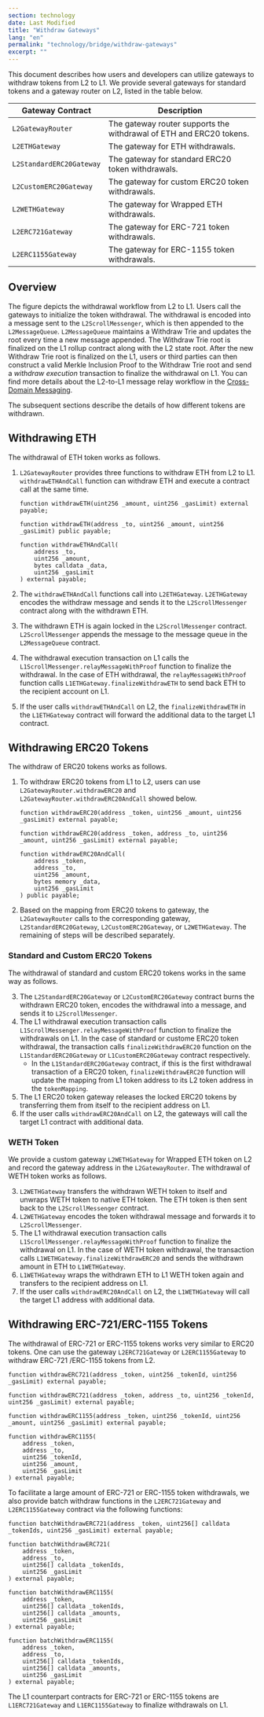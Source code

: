 ```yaml
---
section: technology
date: Last Modified
title: "Withdraw Gateways"
lang: "en"
permalink: "technology/bridge/withdraw-gateways"
excerpt: ""
---
```



This document describes how users and developers can utilize gateways to withdraw tokens from L2 to L1. We provide several gateways for standard tokens and a gateway router on L2, listed in the table below.

| Gateway Contract         | Description                                                         |
| ------------------------ | ------------------------------------------------------------------- |
| `L2GatewayRouter`        | The gateway router supports the withdrawal of ETH and ERC20 tokens. |
| `L2ETHGateway`           | The gateway for ETH withdrawals.                                    |
| `L2StandardERC20Gateway` | The gateway for standard ERC20 token withdrawals.                   |
| `L2CustomERC20Gateway`   | The gateway for custom ERC20 token withdrawals.                     |
| `L2WETHGateway`          | The gateway for Wrapped ETH withdrawals.                            |
| `L2ERC721Gateway`        | The gateway for ERC-721 token withdrawals.                          |
| `L2ERC1155Gateway`       | The gateway for ERC-1155 token withdrawals.                         |

## Overview

<ClickToZoom src={WithdrawWorkflow} alt="Withdraw Workflow" />

The figure depicts the withdrawal workflow from L2 to L1. Users call the gateways to initialize the token withdrawal. The withdrawal is encoded into a message sent to the `L2ScrollMessenger`, which is then appended to the `L2MessageQueue`. `L2MessageQueue` maintains a Withdraw Trie and updates the root every time a new message appended. The Withdraw Trie root is finalized on the L1 rollup contract along with the L2 state root. After the new Withdraw Trie root is finalized on the L1, users or third parties can then construct a valid Merkle Inclusion Proof to the Withdraw Trie root and send a _withdraw execution_ transaction to finalize the withdrawal on L1. You can find more details about the L2-to-L1 message relay workflow in the [Cross-Domain Messaging](/technology/bridge/cross-domain-messaging#sending-messages-from-l2-to-l1).

The subsequent sections describe the details of how different tokens are withdrawn.

## Withdrawing ETH

The withdrawal of ETH token works as follows.

1. `L2GatewayRouter` provides three functions to withdraw ETH from L2 to L1. `withdrawETHAndCall` function can withdraw ETH and execute a contract call at the same time.

    ```solidity
    function withdrawETH(uint256 _amount, uint256 _gasLimit) external payable;

    function withdrawETH(address _to, uint256 _amount, uint256 _gasLimit) public payable;

    function withdrawETHAndCall(
        address _to,
        uint256 _amount,
        bytes calldata _data,
        uint256 _gasLimit
    ) external payable;
    ```

2. The `withdrawETHAndCall` functions call into `L2ETHGateway`. `L2ETHGateway` encodes the withdraw message and sends it to the `L2ScrollMessenger` contract along with the withdrawn ETH.
3. The withdrawn ETH is again locked in the `L2ScrollMessenger` contract. `L2ScrollMessenger` appends the message to the message queue in the `L2MessageQueue` contract.
4. The withdrawal execution transaction on L1 calls the `L1ScrollMessenger.relayMessageWithProof` function to finalize the withdrawal. In the case of ETH withdrawal, the `relayMessageWithProof` function calls `L1ETHGateway.finalizeWithdrawETH` to send back ETH to the recipient account on L1.
5. If the user calls `withdrawETHAndCall` on L2, the `finalizeWithdrawETH` in the `L1ETHGateway` contract will forward the additional data to the target L1 contract.

## Withdrawing ERC20 Tokens

The withdraw of ERC20 tokens works as follows.

1. To withdraw ERC20 tokens from L1 to L2, users can use `L2GatewayRouter.withdrawERC20` and `L2GatewayRouter.withdrawERC20AndCall` showed below.

    ```solidity
    function withdrawERC20(address _token, uint256 _amount, uint256 _gasLimit) external payable;

    function withdrawERC20(address _token, address _to, uint256 _amount, uint256 _gasLimit) external payable;

    function withdrawERC20AndCall(
        address _token,
        address _to,
        uint256 _amount,
        bytes memory _data,
        uint256 _gasLimit
    ) public payable;
    ```

2. Based on the mapping from ERC20 tokens to gateway, the `L2GatewayRouter` calls to the corresponding gateway, `L2StandardERC20Gateway`, `L2CustomERC20Gateway`, or `L2WETHGateway`. The remaining of steps will be described separately.

### Standard and Custom ERC20 Tokens

The withdrawal of standard and custom ERC20 tokens works in the same way as follows.

3. The `L2StandardERC20Gateway` or `L2CustomERC20Gateway` contract burns the withdrawn ERC20 token, encodes the withdrawal into a message, and sends it to `L2ScrollMessenger`.
4. The L1 withdrawal execution transaction calls `L1ScrollMessenger.relayMessageWithProof` function to finalize the withdrawals on L1. In the case of standard or custome ERC20 token withdrawal, the transaction calls `finalizeWithdrawERC20` function on the `L1StandardERC20Gateway` or `L1CustomERC20Gateway` contract respectively.
   - In the `L1StandardERC20Gateway` contract, if this is the first withdrawal transaction of a ERC20 token, `finalizeWithdrawERC20` function will update the mapping from L1 token address to its L2 token address in the `tokenMapping`.
5. The L1 ERC20 token gateway releases the locked ERC20 tokens by transferring them from itself to the recipient address on L1.
6. If the user calls `withdrawERC20AndCall` on L2, the gateways will call the target L1 contract with additional data.

### WETH Token

We provide a custom gateway `L2WETHGateway` for Wrapped ETH token on L2 and record the gateway address in the `L2GatewayRouter`. The withdrawal of WETH token works as follows.

3. `L2WETHGateway` transfers the withdrawn WETH token to itself and unwraps WETH token to native ETH token. The ETH token is then sent back to the `L2ScrollMessenger` contract.
4. `L2WETHGateway` encodes the token withdrawal message and forwards it to `L2ScrollMessenger`.
5. The L1 withdrawal execution transaction calls `L1ScrollMessenger.relayMessageWithProof` function to finalize the withdrawal on L1. In the case of WETH token withdrawal, the transaction calls `L1WETHGateway.finalizeWithdrawERC20` and sends the withdrawn amount in ETH to `L1WETHGateway`.
6. `L1WETHGateway` wraps the withdrawn ETH to L1 WETH token again and transfers to the recipient address on L1.
7. If the user calls `withdrawERC20AndCall` on L2, the `L1WETHGateway` will call the target L1 address with additional data.

## Withdrawing ERC-721/ERC-1155 Tokens

The withdrawal of ERC-721 or ERC-1155 tokens works very similar to ERC20 tokens. One can use the gateway `L2ERC721Gateway` or `L2ERC1155Gateway` to withdraw ERC-721 /ERC-1155 tokens from L2.

```solidity
function withdrawERC721(address _token, uint256 _tokenId, uint256 _gasLimit) external payable;

function withdrawERC721(address _token, address _to, uint256 _tokenId, uint256 _gasLimit) external payable;

function withdrawERC1155(address _token, uint256 _tokenId, uint256 _amount, uint256 _gasLimit) external payable;

function withdrawERC1155(
    address _token,
    address _to,
    uint256 _tokenId,
    uint256 _amount,
    uint256 _gasLimit
) external payable;
```

To facilitate a large amount of ERC-721 or ERC-1155 token withdrawals, we also provide batch withdraw functions in the `L2ERC721Gateway` and `L2ERC1155Gateway` contract via the following functions:

```solidity
function batchWithdrawERC721(address _token, uint256[] calldata _tokenIds, uint256 _gasLimit) external payable;

function batchWithdrawERC721(
    address _token,
    address _to,
    uint256[] calldata _tokenIds,
    uint256 _gasLimit
) external payable;

function batchWithdrawERC1155(
    address _token,
    uint256[] calldata _tokenIds,
    uint256[] calldata _amounts,
    uint256 _gasLimit
) external payable;

function batchWithdrawERC1155(
    address _token,
    address _to,
    uint256[] calldata _tokenIds,
    uint256[] calldata _amounts,
    uint256 _gasLimit
) external payable;
```

The L1 counterpart contracts for ERC-721 or ERC-1155 tokens are `L1ERC721Gateway` and `L1ERC1155Gateway` to finalize withdrawals on L1.
